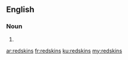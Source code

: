 ==English==

===Noun===
{{head|en|noun plural form}}

# {{plural of|redskin|lang=en}}

[[ar:redskins]]
[[fr:redskins]]
[[ku:redskins]]
[[my:redskins]]